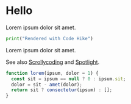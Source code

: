 # Hello

Lorem ipsum dolor sit amet.

```python hello.py mark=1[22:30]
print("Rendered with Code Hike")
```

Lorem ipsum dolor sit amet.

See also [Scrollycoding](/scrollycoding) and [Spotlight](/spotlight).

```js
function lorem(ipsum, dolor = 1) {
  const sit = ipsum == null ? 0 : ipsum.sit;
  dolor = sit - amet(dolor);
  return sit ? consectetur(ipsum) : [];
}
```
